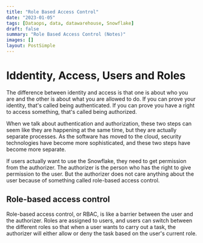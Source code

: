 ```yaml
---
title: "Role Based Access Control"
date: "2023-01-05"
tags: [Dataops, data, datawarehouse, Snowflake]
draft: false
summary: "Role Based Access Control (Notes)"
images: []
layout: PostSimple
---
```


# Iddentity, Access, Users and Roles

The difference between identity and access is that one is about who you are and the other is about what you are allowed to do. If you can prove your identity, that's called being authenticated. If you can prove you have a right to access something, that's called being authorized.

When we talk about authentication and authorization, these two steps can seem like they are happening at the same time, but they are actually separate processes. As the software has moved to the cloud, security technologies have become more sophisticated, and these two steps have become more separate.

If users actually want to use the Snowflake, they need to get permission from the authorizer. The authorizer is the person who has the right to give permission to the user. But the authorizer does not care anything about the user because of something called role-based access control.

## Role-based access control

Role-based access control, or RBAC, is like a barrier between the user and the authorizer. Roles are assigned to users, and users can switch between the different roles so that when a user wants to carry out a task, the authorizer will either allow or deny the task based on the user's current role.
